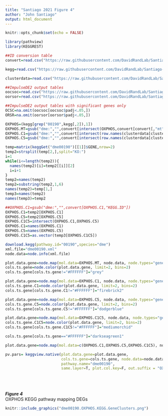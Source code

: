 ```yaml
---
title: "Santiago 2021 Figure 4"
author: "John Santiago"
output: html_document
---
```


```r
knitr::opts_chunk$set(echo = FALSE)
```

```r
library(pathview)
library(KEGGREST)

##ID conversion table
convert=read.csv("https://raw.githubusercontent.com/DavidRandLab/Santiago-et-al-2021-BMC-Genomics/main/Data%20Files/FBgnConversionTable.csv",row.names=1)

kegg=read.csv("https://raw.githubusercontent.com/DavidRandLab/Santiago-et-al-2021-BMC-Genomics/main/Data%20Files/FBgn2KEGG.csv")

clusterdata=read.csv("https://raw.githubusercontent.com/DavidRandLab/Santiago-et-al-2021-BMC-Genomics/main/Data%20Files/MBcluster.seq%20Output.csv",row.names=1)

##ImpulseDE2 output tables
oocsoc=read.csv("https://raw.githubusercontent.com/DavidRandLab/Santiago-et-al-2021-BMC-Genomics/main/Data%20Files/ImpulseDE%20Outputs/Table%20S3G%20OOC-SOC.csv",row.names=1)
oorsor=read.csv("https://raw.githubusercontent.com/DavidRandLab/Santiago-et-al-2021-BMC-Genomics/main/Data%20Files/ImpulseDE%20Outputs/Table%20S3H%20OOR-SOR.csv",row.names=1)

##ImpulseDE2 output tables with significant genes only
OCSC=na.omit(oocsoc[oocsoc$padj<.05,])
ORSR=na.omit(oorsor[oorsor$padj<.05,])

OXPHOS=(kegg[grep("00190",kegg[,2]),1])
OXPHOS.MT=gsub("dme:","",convert[intersect(OXPHOS,convert[convert[,"mt"]==1,1]),"KEGG.ID"])
OXPHOS.C1=gsub("dme:","",convert[intersect(row.names(clusterdata[clusterdata[,17]==1,]),OXPHOS),"KEGG.ID"])
OXPHOS.C5=gsub("dme:","",convert[intersect(row.names(clusterdata[clusterdata[,17]==5,]),OXPHOS),"KEGG.ID"])

temp=matrix(keggGet("dme00190")[[1]]$GENE,nrow=2)
temp2=strsplit(temp[2,],split="KO:")
i=1
while(i<=length(temp2)){
  names(temp2)[i]=temp2[[i]][2]
  i=i+1
}
temp2=names(temp2)
temp2=substring(temp2,1,6)
names(temp2)=temp[1,]
temp3=names(temp2)
names(temp3)=temp2

##OXPHOS.C1=gsub("dme:","",convert[OXPHOS.C1,"KEGG.ID"])
OXPHOS.C1=temp2[OXPHOS.C1]
OXPHOS.C5=temp2[OXPHOS.C5]
OXPHOS.C1C5=intersect(OXPHOS.C1,OXPHOS.C5)
OXPHOS.C1=names(OXPHOS.C1)
OXPHOS.C5=names(OXPHOS.C5)
OXPHOS.C1C5=as.vector(temp3[OXPHOS.C1C5])

download.kegg(pathway.id="00190",species="dme")
xml.file="dme00190.xml"
node.data=node.info(xml.file)

plot.data.gene=node.map(mol.data=OXPHOS.MT, node.data, node.types="gene")
cols.ts.gene=node.color(plot.data.gene, limit=2, bins=2)
cols.ts.gene[cols.ts.gene!="#FFFFFF"]="grey"

plot.data.gene=node.map(mol.data=OXPHOS.C1, node.data, node.types="gene")
cols.ts.gene.C1=node.color(plot.data.gene, limit=2, bins=2)
cols.ts.gene[cols.ts.gene.C1!="#FFFFFF"]="firebrick2"

plot.data.gene=node.map(mol.data=OXPHOS.C5, node.data, node.types="gene")
cols.ts.gene.C5=node.color(plot.data.gene, limit=2, bins=2)
cols.ts.gene[cols.ts.gene.C5!="#FFFFFF"]="dodgerblue"

plot.data.gene=node.map(mol.data=OXPHOS.C1C5, node.data, node.types="gene")
cols.ts.gene.C1C5=node.color(plot.data.gene, limit=2, bins=2)
cols.ts.gene[cols.ts.gene.C1C5!="#FFFFFF"]="mediumorchid"

cols.ts.gene[cols.ts.gene=="#FFFFFF"]="darkseagreen1"

plot.data.gene=node.map(mol.data=c(OXPHOS.C1,OXPHOS.C5,OXPHOS.C1C5), node.data, node.types="gene")

pv.pars= keggview.native(plot.data.gene=plot.data.gene,
                         cols.ts.gene=cols.ts.gene, node.data=node.data,
                         pathway.name="dme00190",
                         same.layer=T, plot.col.key=F, out.suffix = "OXPHOS.KEGG.GeneClusters")

```


<br  /><br  /><br  />
***Figure 4***<br  />
OXPHOS KEGG pathway mapping DEGs<br  />
```r
knitr::include_graphics("dme00190.OXPHOS.KEGG.GeneClusters.png")
```